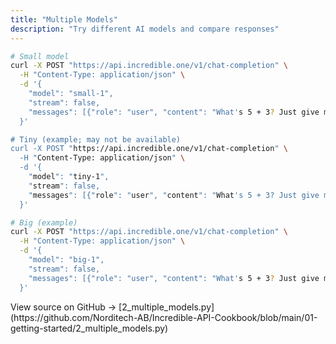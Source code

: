 ```yaml
---
title: "Multiple Models"
description: "Try different AI models and compare responses"
---
```


```bash
# Small model
curl -X POST "https://api.incredible.one/v1/chat-completion" \
  -H "Content-Type: application/json" \
  -d '{
    "model": "small-1",
    "stream": false,
    "messages": [{"role": "user", "content": "What's 5 + 3? Just give me the number."}]
  }'

# Tiny (example; may not be available)
curl -X POST "https://api.incredible.one/v1/chat-completion" \
  -H "Content-Type: application/json" \
  -d '{
    "model": "tiny-1",
    "stream": false,
    "messages": [{"role": "user", "content": "What's 5 + 3? Just give me the number."}]
  }'

# Big (example)
curl -X POST "https://api.incredible.one/v1/chat-completion" \
  -H "Content-Type: application/json" \
  -d '{
    "model": "big-1",
    "stream": false,
    "messages": [{"role": "user", "content": "What's 5 + 3? Just give me the number."}]
  }'
```

<Note>
View source on GitHub → [2_multiple_models.py](https://github.com/Norditech-AB/Incredible-API-Cookbook/blob/main/01-getting-started/2_multiple_models.py)
</Note>

